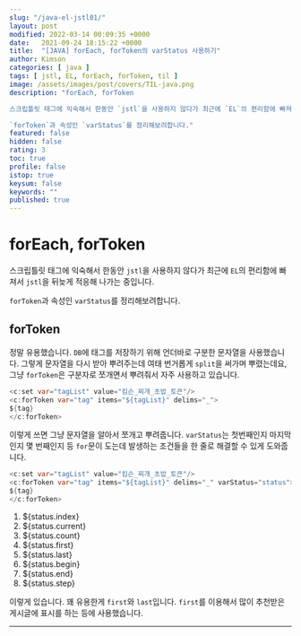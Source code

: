 ```yaml
---
slug: "/java-el-jstl01/"
layout: post
modified: 2022-03-14 00:09:35 +0000
date:   2021-09-24 18:15:22 +0000
title:  "[JAVA] forEach, forToken의 varStatus 사용하기"
author: Kimson
categories: [ java ]
tags: [ jstl, EL, forEach, forToken, til ]
image: /assets/images/post/covers/TIL-java.png
description: "forEach, forToken

스크립틀릿 태그에 익숙해서 한동안 `jstl`을 사용하지 않다가 최근에 `EL`의 편리함에 빠져서 `jstl`을 뒤늦게 적응해 나가는 중입니다.

`forToken`과 속성인 `varStatus`를 정리해보려합니다."
featured: false
hidden: false
rating: 3
toc: true
profile: false
istop: true
keysum: false
keywords: ""
published: true
---
```


# forEach, forToken

스크립틀릿 태그에 익숙해서 한동안 `jstl`을 사용하지 않다가 최근에 `EL`의 편리함에 빠져서 `jstl`을 뒤늦게 적응해 나가는 중입니다.

`forToken`과 속성인 `varStatus`를 정리해보려합니다.

## forToken

정말 유용했습니다. `DB`에 태그를 저장하기 위해 언더바로 구분한 문자열을 사용했습니다. 그렇게 문자열을 다시 받아 뿌려주는데 여태 번거롭게 `split`을 써가며 뿌렸는데요, 그냥 `forToken`은 구분자로 쪼개면서 뿌려줘서 자주 사용하고 있습니다.

```java
<c:set var="tagList" value="킴슨_찌개_초밥_토큰"/>
<c:forToken var="tag" items="${tagList}" delims="_">
${tag}
</c:forToken>
```

이렇게 쓰면 그냥 문자열을 알아서 쪼개고 뿌려줍니다. `varStatus`는 첫번째인지 마지막인지 몇 번째인지 등 `for`문이 도는데 발생하는 조건들을 한 줄로 해결할 수 있게 도와줍니다.

```java
<c:set var="tagList" value="킴슨_찌개_초밥_토큰"/>
<c:forToken var="tag" items="${tagList}" delims="_" varStatus="status">
${tag}
</c:forToken>
```

1. \$\{status.index\}
2. \$\{status.current\}
3. \$\{status.count\}
4. \$\{status.first\}
5. \$\{status.last\}
6. \$\{status.begin\}
7. \$\{status.end\}
8. \$\{status.step\}

이렇게 있습니다. 꽤 유용한게 `first`와 `last`입니다. `first`를 이용해서 많이 추천받은 게시글에 표시를 하는 등에 사용했습니다.

-----